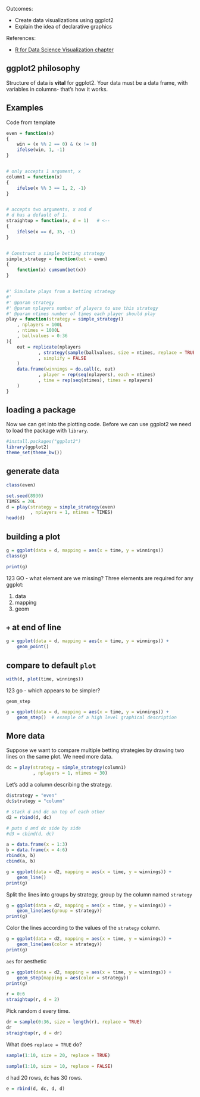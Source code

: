 
Outcomes:

- Create data visualizations using ggplot2
- Explain the idea of declarative graphics

References:

- [R for Data Science Visualization chapter](https://r4ds.had.co.nz/data-visualisation.html)


## ggplot2 philosophy


Structure of data is **vital** for ggplot2.
Your data must be a data frame, with variables in columns- that's how it works.


## Examples

Code from template

```r
even = function(x)
{
    win = (x %% 2 == 0) & (x != 0)
    ifelse(win, 1, -1)
}


# only accepts 1 argument, x
column1 = function(x)
{
    ifelse(x %% 3 == 1, 2, -1)
}


# accepts two arguments, x and d
# d has a default of 1.
straightup = function(x, d = 1)   # <--
{
    ifelse(x == d, 35, -1)
}


# Construct a simple betting strategy
simple_strategy = function(bet = even)
{
    function(x) cumsum(bet(x))
}


#' Simulate plays from a betting strategy
#'
#' @param strategy
#' @param nplayers number of players to use this strategy
#' @param ntimes number of times each player should play
play = function(strategy = simple_strategy()
    , nplayers = 100L
    , ntimes = 1000L
    , ballvalues = 0:36
){
    out = replicate(nplayers
            , strategy(sample(ballvalues, size = ntimes, replace = TRUE))
            , simplify = FALSE
    )
    data.frame(winnings = do.call(c, out)
            , player = rep(seq(nplayers), each = ntimes)
            , time = rep(seq(ntimes), times = nplayers)
    )
}
```


## loading a package

Now we can get into the plotting code.
Before we can use ggplot2 we need to load the package with `library`.

```r
#install.packages("ggplot2")
library(ggplot2)
theme_set(theme_bw())
```

## generate data

```r
class(even)
```


```r
set.seed(8930)
TIMES = 20L
d = play(strategy = simple_strategy(even)
         , nplayers = 1, ntimes = TIMES)
head(d)
```


## building a plot

```r
g = ggplot(data = d, mapping = aes(x = time, y = winnings))
class(g)
```

```r
print(g)
```


123 GO - what element are we missing?
Three elements are required for any ggplot:

1. data
2. mapping
3. geom


## `+` at end of line

```r
g = ggplot(data = d, mapping = aes(x = time, y = winnings)) + 
    geom_point()
```


## compare to default `plot`

```r
with(d, plot(time, winnings))
```

123 go - which appears to be simpler?

`geom_step`

```r
g = ggplot(data = d, mapping = aes(x = time, y = winnings)) + 
    geom_step()  # example of a high level graphical description
```


## More data

Suppose we want to compare multiple betting strategies by drawing two lines on the same plot.
We need more data.

```r
dc = play(strategy = simple_strategy(column1)
          , nplayers = 1, ntimes = 30)

```

Let's add a column describing the strategy.

```r
d$strategy = "even"
dc$strategy = "column"

# stack d and dc on top of each other
d2 = rbind(d, dc)

# puts d and dc side by side
#d3 = cbind(d, dc)
```


```r
a = data.frame(x = 1:3)
b = data.frame(x = 4:6)
rbind(a, b)
cbind(a, b)
```


```r
g = ggplot(data = d2, mapping = aes(x = time, y = winnings)) + 
    geom_line()
print(g)
```

Split the lines into groups by strategy, group by the column named `strategy`

```r
g = ggplot(data = d2, mapping = aes(x = time, y = winnings)) + 
    geom_line(aes(group = strategy))
print(g)
```

Color the lines according to the values of the `strategy` column.

```r
g = ggplot(data = d2, mapping = aes(x = time, y = winnings)) + 
    geom_line(aes(color = strategy))
print(g)
```

`aes` for aesthetic

```r
g = ggplot(data = d2, mapping = aes(x = time, y = winnings)) + 
    geom_step(mapping = aes(color = strategy))
print(g)
```






```r
r = 0:6
straightup(r, d = 2)
```

Pick random `d` every time.

```r
dr = sample(0:36, size = length(r), replace = TRUE)
dr
straightup(r, d = dr)
```

What does `replace = TRUE` do?

```r
sample(1:10, size = 20, replace = TRUE)
```

```r
sample(1:10, size = 10, replace = FALSE)
```


`d` had 20 rows, `dc` has 30 rows.
```r
e = rbind(d, dc, d, d)
```

